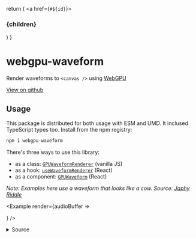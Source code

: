 
  return (
    <a href={`#${id}`}>
      <h3 id={id}>{children}</h3>
    </a>
  )
}

# webgpu-waveform

Render waveforms to `<canvas />` using [WebGPU](https://developer.mozilla.org/en-US/docs/Web/API/WebGPU_API)

<p>
  <a href="https://github.com/mrkev/webgpu-waveform"><i className="ri-github-fill" ></i> View on github</a>
</p>


## Usage

This package is distributed for both usage with ESM and UMD. It inclused TypeScript types too. Install from the npm registry:

```bash
npm i webgpu-waveform
```


There's three ways to use this library:
- as a class: <a href="#GPUWaveformRenderer">`GPUWaveformRenderer`</a> (vanilla JS)
- as a hook: <a href="#useWaveformRenderer">`useWaveformRenderer`</a> (React)
- as a component: <a href="#GPUWaveform">`GPUWaveform`</a> (React)

_Note: Examples here use a waveform that looks like a cow. Source: [Japhy Riddle](https://www.youtube.com/watch?v=qeUAHHPt-LY)_

<Example render={audioBuffer => <Main audioBuffer={audioBuffer} />} />

<p>
<details>
  <summary style={{background: 'black'}}>Source</summary>
```tsx
export function Main({ audioBuffer }: { audioBuffer: AudioBuffer }) {
  const [offsetFr, setOffsetFr] = useState(0);
  const [frPerPx, setFrPerPx] = useState(441);

  return (
    <div style={{ display: "flex", flexDirection: "column" }}>
      <div style={{ display: "flex", flexDirection: "row" }}>
        Offset:{" "}
        <input
          type="range"
          min={0}
          max={audioBuffer.length}
          value={offsetFr}
          onChange={(v) => {
            const value = parseInt(v.target.value);
            setOffsetFr(value);
          }}
        ></input>{" "}
        {offsetFr} frames
      </div>
      <div style={{ display: "flex", flexDirection: "row" }}>
        Scale:{" "}
        <input
          type="range"
          min={1}
          max={1764}
          value={frPerPx}
          onChange={(v) => {
            const value = parseInt(v.target.value);
            setFrPerPx(value);
          }}
        ></input>{" "}
        {frPerPx} frames / pixel
      </div>

      <GPUWaveform
        audioBuffer={audioBuffer}
        scale={frPerPx}
        offset={offsetFr}
        height={50}
      />
    </div>
  );
}
```
</details>
</p>

<br />

<H3ID id={'GPUWaveformRenderer'}>Using the `GPUWaveformRenderer` class</H3ID>

The class `GPUWaveformRenderer` is initialized using the static method `.create(...)`. It has the following definition:

```typescript
static async create(
  canvas: HTMLCanvasElement,
  channelData: Float32Array
): GPUWaveformRenderer
```

It takes in the following arguments:

- `canvas: HTMLCanvasElement` — the canvas element to render to
- `channelData: Float32Array` — the array of PCM samples to render

*Example:*

```javascript
async function example(canvas, audioBuffer) {
  const channelData = audioBuffer.getChannelData(0);
  const renderer = await GPUWaveformRenderer.create(canvas, channelData);

  renderer?.render(800, 0, canvas.width, canvas.height);
}
```

*Result:*

<Example render={audioBuffer => <Example1 audioBuffer={audioBuffer} />} />

<H3ID id={'useWaveformRenderer'}>Using the `useWaveformRenderer` hook</H3ID>

The hook `useWaveformRenderer` has the following signature:

```typescript
function useWaveformRenderer(
  canvasRef: React.RefObject<HTMLCanvasElement>,
  audioBuffer: AudioBuffer
): RendererStatus;
```

It takes in the following arguments:

- `canvasRef: React.RefObject<HTMLCanvasElement>` — the canvas element to render to
- `audioBuffer: AudioBuffer` — the buffer to render

And returns an object of the following type:

```typescript
type RendererStatus =
  | { status: "initializing" }
  | { status: "error"; error: any }
  | { status: "ready";
      instance: GPUWaveformRenderer;
    };
```

The objects are returned during the following stages of initialization:

- `{ status: "initializing" }` — during setup, when connecting to the GPU device
- `{ status: "error"; error: any }` — if an error happens at initalization
- `{ status: "ready"; instance: GPUWaveformRenderer }` — if the webgpu device could be initialized, setup was successful, and a renderer for `audioBuffer` on `canvas` could be successfully created.

**Example:**

```javascript
function Example({audioBuffer, width, height}) {
  const canvasRef = useRef<HTMLCanvasElement>(null);
  const renderer = useWaveformRenderer(canvasRef, audioBuffer);

  useEffect(() => {
    if (renderer.status !== "ready") {
      return;
    }

    renderer?.render(audioBuffer.length / width, 0, width, height);
  }, [renderer, audioBuffer, width, height]);

  return <canvas ref={canvasRef} width={width} height={height} />;
};

```

**Result:**

<Example render={audioBuffer => <Example2 audioBuffer={audioBuffer} width={300} height={100} />} />

<H3ID id={'GPUWaveform'}>Using the `GPUWaveform` component</H3ID>

The component `GPUWaveform` takes the following properties:

- `audioBuffer: AudioBuffer;` — the buffer to render
- `scale?: number;` — the "zoom" level. Namely, number of samples per pixel in the x axis
- `offset?: number;` — the number of samples to skip from the beggining of the buffer
- ...and all the props of `React.CanvasHTMLAttributes<HTMLCanvasElement>` — these are passed directly to the rendered canvas

Example:

```javascript
export function Example({audioBuffer}) {
  return (
    <GPUWaveform
      audioBuffer={audioBuffer}
      scale={800}
      width={300}
      height={100}
    />
  )
}
```

Result:

<Example render={audioBuffer => <Example3 audioBuffer={audioBuffer} />} />


<footer>
    Built by Kevin Chavez · <a href="https://twitter.com/aykev"><i className="ri-twitter-fill"></i></a> <a href="https://github.com/mrkev"><i className="ri-github-fill" ></i></a>
</footer>